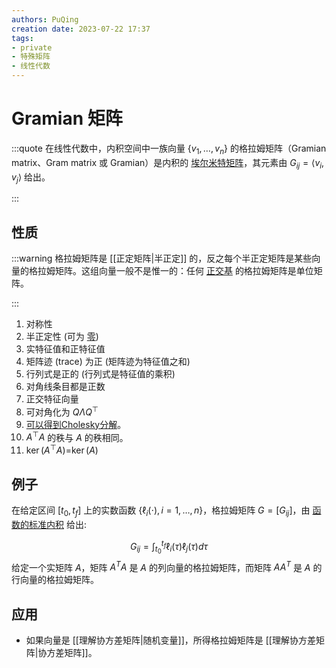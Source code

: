 ```yaml
---
authors: PuQing
creation date: 2023-07-22 17:37
tags:
- private
- 特殊矩阵
- 线性代数
---
```

# Gramian 矩阵

:::quote
在线性代数中，内积空间中一族向量 $\{\displaystyle v_{1},\dots ,v_{n}\}$ 的格拉姆矩阵（Gramian matrix、Gram matrix 或 Gramian）是内积的 [埃尔米特矩阵](https://zh.wikipedia.org/wiki/%E5%9F%83%E5%B0%94%E7%B1%B3%E7%89%B9%E7%9F%A9%E9%98%B5)，其元素由 ${\displaystyle G_{ij}=\langle v_{i},v_{j}\rangle }$ 给出。

:::
## 性质

:::warning
格拉姆矩阵是 [[正定矩阵|半正定]] 的，反之每个半正定矩阵是某些向量的格拉姆矩阵。这组向量一般不是惟一的：任何 [正交基](https://zh.wikipedia.org/wiki/%E6%AD%A3%E4%BA%A4%E5%9F%BA "正交基") 的格拉姆矩阵是单位矩阵。


<!--truncate-->
:::
1. 对称性
2. 半正定性 (可为 [零](http://stats.stackexchange.com/a/56833/67822))
3. 实特征值和正特征值
4. 矩阵迹 (trace) 为正 (矩阵迹为特征值之和)
5. 行列式是正的 (行列式是特征值的乘积)
6. 对角线条目都是正数
7. 正交特征向量
8. 可对角化为 $Q \Lambda Q^{\top}$
9. [可以得到Cholesky分解](http://mathoverflow.net/q/155147/74150)。
10. $A^{\top}A$ 的秩与 $A$ 的秩相同。
11. $\operatorname{ker}(A^{\top}A)$=$\operatorname{ker}(A)$

## 例子

在给定区间 $[t_0,t_f]$ 上的实数函数 $\displaystyle \{\ell _{i}(\cdot ),\,i=1,\dots ,n\}$，格拉姆矩阵 ${\displaystyle G=[G_{ij}]}$，由 [函数的标准内积](https://zh.wikipedia.org/wiki/%E5%86%85%E7%A7%AF#%E4%BE%8B%E5%AD%90) 给出:

$$
G_{i j}=\int_{t_{0}}^{t_{f}} \ell_{i}(\tau) \ell_{j}(\tau) d \tau
$$
给定一个实矩阵 $A$，矩阵 $A^T A$ 是 $A$ 的列向量的格拉姆矩阵，而矩阵 $AA^T$ 是 $A$ 的行向量的格拉姆矩阵。

## 应用

- 如果向量是 [[理解协方差矩阵|随机变量]]，所得格拉姆矩阵是 [[理解协方差矩阵|协方差矩阵]]。
